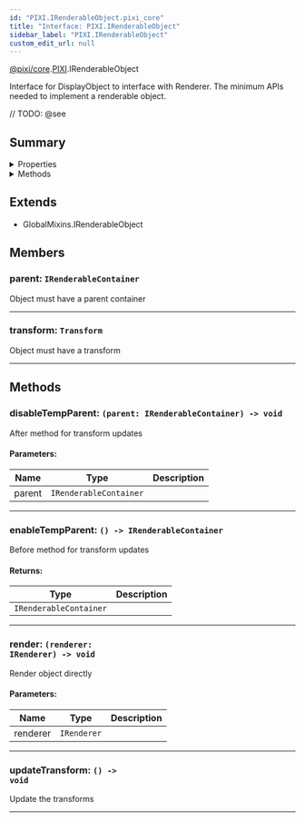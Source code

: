 ```yaml
---
id: "PIXI.IRenderableObject.pixi_core"
title: "Interface: PIXI.IRenderableObject"
sidebar_label: "PIXI.IRenderableObject"
custom_edit_url: null
---
```


[@pixi/core](../modules/pixi_core).[PIXI](../namespaces/PIXI).IRenderableObject


Interface for DisplayObject to interface with Renderer. The minimum APIs needed to implement a renderable object.



// TODO: @see

        

## Summary

<details><summary>Properties</summary>
<p>

| Name      | Type                              | Description                         |
| --------- | --------------------------------- | ----------------------------------- |
| parent    | <code>IRenderableContainer</code> | Object must have a parent container |
| transform | <code>Transform</code>            | Object must have a transform        |

</p>
</details>
    

<details><summary>Methods</summary>
<p>

| Name              | Params                                           | Description                         |
| ----------------- | ------------------------------------------------ | ----------------------------------- |
| disableTempParent | <code>(parent&#58; IRenderableContainer) </code> | After method for transform updates  |
| enableTempParent  | <code>() </code>                                 | Before method for transform updates |
| render            | <code>(renderer&#58; IRenderer) </code>          | Render object directly              |
| updateTransform   | <code>() </code>                                 | Update the transforms               |

</p>
</details>
    

## Extends
- GlobalMixins.IRenderableObject

## Members
<article>

### parent: <span><code>IRenderableContainer</code></span>
Object must have a parent container

</article>


---------------------------------------

<article>

### transform: <span><code>Transform</code></span>
Object must have a transform

</article>


---------------------------------------


## Methods
<article>

### disableTempParent: <span><code>(parent&#58; IRenderableContainer) -&#62; void</code></span>
After method for transform updates

#### Parameters:
| Name   | Type                              | Description |
| ------ | --------------------------------- | ----------- |
| parent | <code>IRenderableContainer</code> |             |
</article>


---------------------------------------

<article>

### enableTempParent: <span><code>() -&#62; IRenderableContainer</code></span>
Before method for transform updates

#### Returns:
| Type                              | Description |
| --------------------------------- | ----------- |
| <code>IRenderableContainer</code> |             |
</article>


---------------------------------------

<article>

### render: <span><code>(renderer&#58; IRenderer) -&#62; void</code></span>
Render object directly

#### Parameters:
| Name     | Type                   | Description |
| -------- | ---------------------- | ----------- |
| renderer | <code>IRenderer</code> |             |
</article>


---------------------------------------

<article>

### updateTransform: <span><code>() -&#62; void</code></span>
Update the transforms

</article>


---------------------------------------

  
